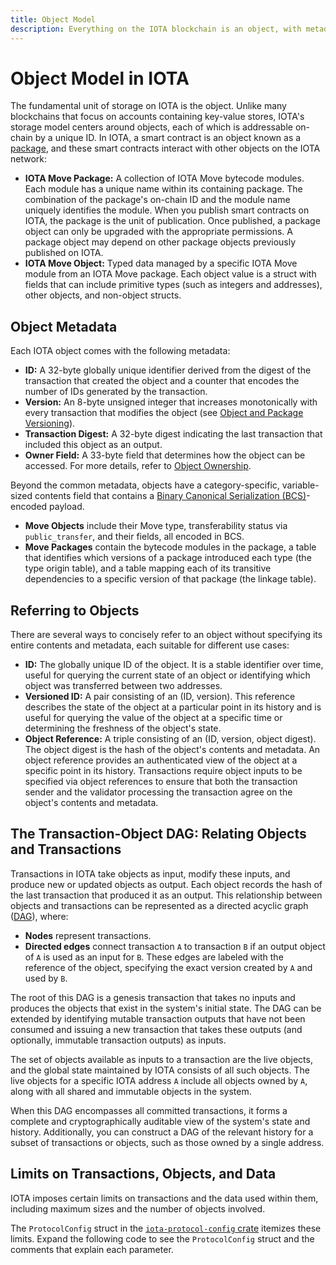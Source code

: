 ```yaml
---
title: Object Model
description: Everything on the IOTA blockchain is an object, with metadata, type of ownership, and a referencing scheme.
---
```


# Object Model in IOTA

The fundamental unit of storage on IOTA is the object. 
Unlike many blockchains that focus on accounts containing key-value stores, IOTA's storage model centers around objects,
each of which is addressable on-chain by a unique ID.
In IOTA, a smart contract is an object known as a [package](../../../references/framework/iota-framework/package.mdx),
and these smart contracts interact with other objects on the IOTA network:

- **IOTA Move Package:** A collection of IOTA Move bytecode modules. Each module has a unique name within its containing package. The combination of the package's on-chain ID and the module name uniquely identifies the module. When you publish smart contracts on IOTA, the package is the unit of publication. Once published, a package object can only be upgraded with the appropriate permissions. A package object may depend on other package objects previously published on IOTA.
- **IOTA Move Object:** Typed data managed by a specific IOTA Move module from an IOTA Move package. Each object value is a struct with fields that can include primitive types (such as integers and addresses), other objects, and non-object structs.

## Object Metadata

Each IOTA object comes with the following metadata:

- **ID:** A 32-byte globally unique identifier derived from the digest of the transaction that created the object and a counter that encodes the number of IDs generated by the transaction.
- **Version:** An 8-byte unsigned integer that increases monotonically with every transaction that modifies the object (see [Object and Package Versioning](versioning.mdx)).
- **Transaction Digest:** A 32-byte digest indicating the last transaction that included this object as an output.
- **Owner Field:** A 33-byte field that determines how the object can be accessed. For more details, refer to [Object Ownership](object-ownership/object-ownership.mdx).

Beyond the common metadata, objects have a category-specific,
variable-sized contents field that contains a [Binary Canonical Serialization (BCS)](https://docs.rs/bcs/latest/bcs/)-encoded payload.

- **Move Objects** include their Move type, transferability status via `public_transfer`, and their fields, all encoded in BCS.
- **Move Packages** contain the bytecode modules in the package, a table that identifies which versions of a package introduced each type (the type origin table), and a table mapping each of its transitive dependencies to a specific version of that package (the linkage table).

## Referring to Objects

There are several ways to concisely refer to an object without specifying its entire contents and metadata, each suitable for different use cases:

- **ID:** The globally unique ID of the object. It is a stable identifier over time, useful for querying the current state of an object or identifying which object was transferred between two addresses.
- **Versioned ID:** A pair consisting of an (ID, version). This reference describes the state of the object at a particular point in its history and is useful for querying the value of the object at a specific time or determining the freshness of the object's state.
- **Object Reference:** A triple consisting of an (ID, version, object digest). The object digest is the hash of the object's contents and metadata. An object reference provides an authenticated view of the object at a specific point in its history. Transactions require object inputs to be specified via object references to ensure that both the transaction sender and the validator processing the transaction agree on the object's contents and metadata.

## The Transaction-Object DAG: Relating Objects and Transactions

Transactions in IOTA take objects as input, modify these inputs, and produce new or updated objects as output.
Each object records the hash of the last transaction that produced it as an output.
This relationship between objects and transactions can be represented as a directed acyclic graph ([DAG](https://en.wikipedia.org/wiki/Directed_acyclic_graph)),
where:

- **Nodes** represent transactions.
- **Directed edges** connect transaction `A` to transaction `B` if an output object of `A` is used as an input for `B`. These edges are labeled with the reference of the object, specifying the exact version created by `A` and used by `B`.

The root of this DAG is a genesis transaction that takes no inputs
and produces the objects that exist in the system's initial state.
The DAG can be extended by identifying mutable transaction outputs that have not been consumed
and issuing a new transaction that takes these outputs (and optionally, immutable transaction outputs) as inputs.

The set of objects available as inputs to a transaction are the live objects, and the global state maintained by IOTA consists of all such objects.
The live objects for a specific IOTA address `A` include all objects owned by `A`, along with all shared and immutable objects in the system.

When this DAG encompasses all committed transactions,
it forms a complete and cryptographically auditable view of the system's state and history.
Additionally, you can construct a DAG of the relevant history for a subset of transactions or objects,
such as those owned by a single address.

## Limits on Transactions, Objects, and Data

IOTA imposes certain limits on transactions and the data used within them,
including maximum sizes and the number of objects involved.

The `ProtocolConfig` struct in the [`iota-protocol-config` crate](https://github.com/iotaledger/iota/blob/main/crates/iota-protocol-config/src/lib.rs) itemizes these limits. Expand the following code to see the `ProtocolConfig` struct and the comments that explain each parameter.

<Quiz questions={questions} />
